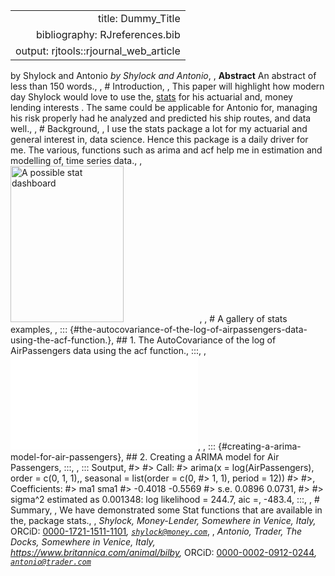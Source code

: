 --- 
 title: Dummy_Title 
 bibliography: RJreferences.bib 
 output: rjtools::rjournal_web_article 
 ---
by Shylock and Antonio *by Shylock and Antonio*, , **Abstract** An abstract of less than 150 words., , # Introduction, , This paper will highlight how modern day Shylock would love to use the, [stats](https://CRAN.R-project.org/package=stats) for his actuarial and, money lending interests . The same could be applicable for Antonio for, managing his risk properly had he analyzed and predicted his ship routes, and data well., , # Background, , I use the stats package a lot for my actuarial and general interest in, data science. Hence this package is a daily driver for me. The various, functions such as arima and acf help me in estimation and modelling of, time series data., , ![A possible stat dashboard](stat.jpg){width="60%" height="2.60417in"}, , # A gallery of stats examples, , ::: {#the-autocovariance-of-the-log-of-airpassengers-data-using-the-acf-function.}, ## 1. The AutoCovariance of the log of AirPassengers data using the acf function., :::, , ![image](Abhi-1U_files/figure-latex/unnamed-chunk-1-1.pdf), , ::: {#creating-a-arima-model-for-air-passengers}, ## 2. Creating a ARIMA model for Air Passengers, :::, , ::: Soutput, #\> #\> Call: #\> arima(x = log(AirPassengers), order = c(0, 1, 1),, seasonal = list(order = c(0, #\> 1, 1), period = 12)) #\> #\>, Coefficients: #\> ma1 sma1 #\> -0.4018 -0.5569 #\> s.e. 0.0896 0.0731, #\> #\> sigma\^2 estimated as 0.001348: log likelihood = 244.7, aic =, -483.4, :::, , # Summary, , We have demonstrated some Stat functions that are available in the, package stats., , *Shylock\, Money-Lender\, Somewhere in Venice\, Italy\, *ORCiD: [0000-1721-1511-1101](https://orcid.org/0000-1721-1511-1101)*\, [`shylock@money.com`](mailto:shylock@money.com)*, , *Antonio\, Trader\, The Docks\, Somewhere in Venice, Italy\, <https://www.britannica.com/animal/bilby>\, *ORCiD: [0000-0002-0912-0244](https://orcid.org/0000-0002-0912-0244)*\, [`antonio@trader.com`](mailto:antonio@trader.com)*
